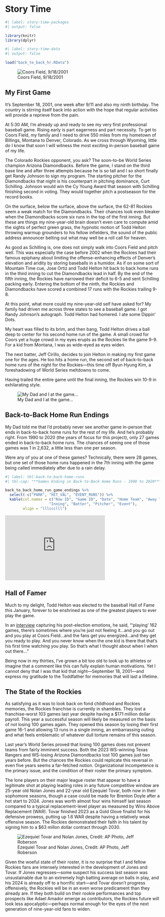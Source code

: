 # Story Time

```r
#| label: story-time-packages
#| output: false

library(knitr)
library(dplyr)
```

```r
#| label: story-time-data
#| output: false

load("back_to_back_hr.RData")
```

![Coors Field, 9/18/2001](pic_Curt_Schilling_on_the_Mound.jpeg){fig-align="left"}

## My First Game

It's September 18, 2001, one week after 9/11 and also my ninth birthday. The country is stirring itself back into action with the hope that regular activities will provide a reprieve from the pain.

At 5:30 AM, I'm already up and ready to see my very first professional baseball game. Rising early is part eagerness and part necessity. To get to Coors Field, my family and I need to drive 550 miles from my hometown of Billings, Montana to Denver, Colorado. As we cross through Wyoming, little do I know that soon I will witness the most exciting in-person baseball game of my life.

The Colorado Rockies opponent, you ask? The soon-to-be World Series champion Arizona Diamondbacks. Before the game, I stand on the third base line and after three attempts because he is so tall and I so short finally get Randy Johnson to sign my program. The starting pitcher for the Diamondbacks that night is his counterpart in pitching dominance, Curt Schilling. Johnson would win the Cy Young Award that season with Schilling finishing second in voting. They would together pitch a postseason for the record books.

On the surface, below the surface, above the surface, the 62-81 Rockies seem a weak match for the Diamondbacks. Their chances look even bleaker when the Diamondbacks score six runs in the top of the first inning. But these are things my nine-year-old brain doesn't even care to compute amid the sights of perfect green grass, the hypnotic motion of Todd Helton throwing warmup grounders to his fellow infielders, the sound of the public address announcer belting out what may well be a roll call for heaven.

As good as Schilling is, one does not simply walk into Coors Field and pitch well. This was especially the case before 2002 when the Rockies had their famous epiphany about limiting the offense-enhancing effects of Denver's elevation and aridity by storing baseballs in a humidor. As if on some sort of Mountain Time cue, Jose Ortiz and Todd Helton hit back to back home runs in the third inning to cut the Diamondbacks lead in half. By the end of the fifth inning, the Rockies have narrowed their deficit to 6-5 and sent Schilling packing early. Entering the bottom of the ninth, the Rockies and Diamondbacks have scored a combined 17 runs with the Rockies trailing 9-8.

At this point, what more could my nine-year-old self have asked for? My family had driven me across three states to see a baseball game. I got Randy Johnson's autograph. Todd Helton had homered. I ate some Dippin' Dots.

My heart was filled to its brim, and then bang, Todd Helton drives a ball deep to center for his second home run of the game. A small crowd for Coors yet a huge crowd in my eyes erupts as the Rockies tie the game 9-9. For a kid from Montana, I was as wide-eyed as eyes widen.

The next batter, Jeff Cirillo, decides to join Helton in making my first game one for the ages. He too hits a home run, the second set of back-to-back home runs of the night for the Rockies---this time off Byun Hyung Kim, a foreshadowing of World Series meltdowns to come.

Having trailed the entire game until the final inning, the Rockies win 10-9 in exhilarating style.

![My Dad and I at the game...](pic_Dad_and_Adam.jpeg){fig-align="left"}

## Back-to-Back Home Run Endings

My Dad told me that I'd probably never see another game in-person that ends in back-to-back home runs for the rest of my life. And he's probably right. From 1990 to 2020 (the years of focus for this project), only 27 games ended in back-to-back home runs. The chances of seeing one of those games was 1 in 2,632, a little less than one per season.

Were any of you at one of these games? Technically, there were 28 games, but one set of those home runs happened in the 7th inning with the game being called immediately after due to a rain delay.

```r
#| label: tbl-back-to-back-home-runs
#| tbl-cap: "**Games Ending in Back-to-Back Home Runs - 1990 to 2020**"

back_to_back_home_run_game_endings %>% 
  select(-c("PARK", "HIT_VAL", "EVENT_RUNS")) %>% 
  kable(col.names = c("Row ID", "Game ID", "Date", "Home Team", "Away Team", 
                    "Inning", "Batter", "Pitcher", "Event"), 
        align = "lllccclll")
```

```{=html}

<iframe width="325" height="211" src="https://www.youtube.com/embed/jNV8Dp37EUc?si=WE-_KzmmIwvyTr_W&amp;start=208" title="YouTube video player" frameborder="0" allow="accelerometer; autoplay; clipboard-write; encrypted-media; gyroscope; picture-in-picture; web-share" referrerpolicy="strict-origin-when-cross-origin" allowfullscreen></iframe>
```

## Hall of Famer

Much to my delight, Todd Helton was elected to the baseball Hall of Fame this January, forever to be enshrined as one of the greatest players to ever play the game.

In an [interview](https://www.youtube.com/watch?v=w0n4aOlVOHM){target="_blank"} capturing his post-election emotions, he said, "'playing' 162 games, there's sometimes where you're just not feeling it...and you go out and you play at Coors Field...and the fans get you energized...and they get you ready to play. And you never know when the one kid is there that that's his first time watching you play. So that's what I thought about when I when out there..."

Being now in my thirties, I've grown a bit too old to look up to athletes or imagine that a comment like this can fully explain human motivations. Yet I cannot deny that I was that kid that night---September 18, 2001---and express my gratitude to the Toddfather for memories that will last a lifetime.

## The State of the Rockies

As satisfying as it was to look back on fond childhood and Rockies memories, the Rockies franchise is currently in shambles. They lost a franchise-worst 103 games last year despite having a $171 million dollar payroll. This year a successful season will likely be measured on the basis of not losing 100 games again. They opened this season by losing their first game 16-1 and allowing 13 runs in a single inning, an embarrassing outing and what feels emblematic of whatever dull torture remains of this season.

Last year's World Series proved that losing 100 games does not prevent teams from fairly imminent success. Both the 2023 WS-winning Texas Rangers and WS-losing Arizona Diamondbacks lost 100 games just two years before. But the chances the Rockies could replicate this reversal in even five years seems a far-fetched notion. Organizational incompetence is the primary issue, and the condition of their roster the primary symptom.

The lone players on their major league roster that appear to have a legitimate shot at playing leading roles in any future competitive window are 25-year old Nolan Jones and 22-year old Ezequiel Tovar, both now in their sophomore seasons, though a case could be made for Brenton Doyle after a hot start to 2024. Jones was worth almost four wins himself last season compared to a typical replacement-level player as measured by Wins Above Replacement (WAR). Tovar finished 2023 as a Gold Glove finalist for his defensive prowess, putting up 1.6 WAR despite having a relatively weak offensive season. The Rockies demonstrated their faith in his talent by signing him to a $63 millon dollar contract through 2030.

![Ezequiel Tovar and Nolan Jones, Credit: AP Photo, Jeff Roberson](pic_Tovar_Jones_AP_Photo_Jeff_Roberson.jpg)

Given the woeful state of their roster, it is no surprise that I and fellow Rockies fans are intensely interested in the development of Jones and Tovar. If Jones regresses---some suspect his success last season was unsustainable due to an extremely high batting average on balls in play, and his 2024 is already off to a horrific start---and Tovar doesn't progress offensively, the Rockies will be in an even worse predicament than they already are. If they both build on their rookie performances and top prospects like Adael Amador emerge as contributors, the Rockies future will look less apocalyptic---perhaps normal enough for the eyes of the next generation of nine-year-old fans to widen.